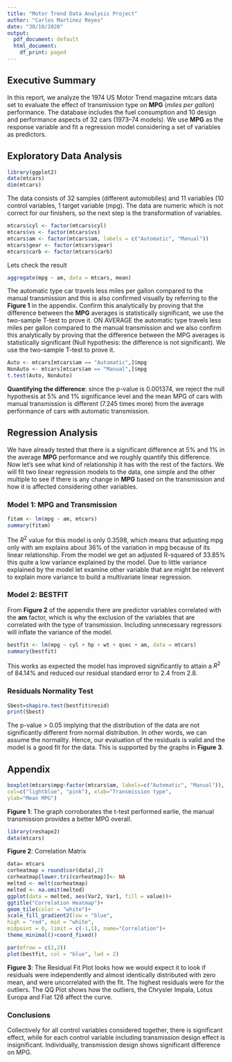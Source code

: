 ```yaml
---
title: "Motor Trend Data Analysis Project"
author: "Carlos Martinez Reyes"
date: "30/10/2020"
output:
  pdf_document: default
  html_document:
    df_print: paged
---
```


## Executive Summary
In this report, we analyze the 1974 US Motor Trend magazine mtcars data set to evaluate the effect of transmission type on **MPG** (*miles per gallon*) performance. The database includes the fuel consumption and 10 design and performance aspects of 32 cars (1973–74 models). We use **MPG** as the response variable and fit a regression model considering a set of variables as predictors.

## Exploratory Data Analysis
```r
library(ggplot2)
data(mtcars)
dim(mtcars)
```
The data consists of 32 samples (different automobiles) and 11 variables (10 control variables, 1 target variable (mpg). The data are numeric which is not correct for our finishers, so the next step is the transformation of variables.

```r
mtcars$cyl <- factor(mtcars$cyl)
mtcars$vs <- factor(mtcars$vs)
mtcars$am <- factor(mtcars$am, labels = c("Automatic", "Manual"))
mtcars$gear <- factor(mtcars$gear)
mtcars$carb <- factor(mtcars$carb)
```
Lets check the result

```r
aggregate(mpg ~ am, data = mtcars, mean)
```
The automatic type car travels less miles per gallon compared to the manual transmission and this is also confirmed visually by referring to the **Figure 1** in the appendix. Confirm this analytically by proving that the difference between the **MPG** averages is statistically significant, we use the two-sample T-test to prove it. ON AVERAGE the automatic type travels less miles per gallon compared to the manual transmission and we also confirm this analytically by proving that the difference between the MPG averages is statistically significant (Null hypothesis: the difference is not significant). We use the two-sample T-test to prove it.

```r
Auto <- mtcars[mtcars$am == "Automatic",]$mpg
NonAuto <- mtcars[mtcars$am == "Manual",]$mpg
t.test(Auto, NonAuto)
```

**Quantifying the difference**: since the p-value is 0.001374, we reject the null hypothesis at 5% and 1% significance level and the mean MPG of cars with manual transmission is different (7.245 times more) from the average performance of cars with automatic transmission.

## Regression Analysis
We have already tested that there is a significant difference at 5% and 1% in the average **MPG** performance and we roughly quantify this difference. Now let's see what kind of relationship it has with the rest of the factors. We will fit two linear regression models to the data, one simple and the other multiple to see if there is any change in **MPG** based on the transmission and how it is affected considering other variables.

### Model 1: MPG and Transmission
```r
fitam <- lm(mpg ~ am, mtcars)
summary(fitam)
```
The $R^2$ value for this model is only 0.3598, which means that adjusting mpg only with am explains about 36% of the variation in mpg because of its linear relationship. From the model we get an adjusted R-squared of 33.85% this quite a low variance explained by the model. Due to little variance explained by the model let examine other variable that are might be relevent to explain more variance to build a multivariate linear regression.

### Model 2: BESTFIT
From **Figure 2** of the appendix there are predictor variables correlated with the **am** factor, which is why the exclusion of the variables that are correlated with the type of transmission. Including unnecessary regressors will inflate the variance of the model.

```r
bestfit <- lm(mpg ~ cyl + hp + wt + qsec + am, data = mtcars)
summary(bestfit)
```
This works as expected the model has improved significantly to attain a $R^2$ of 84.14% and reduced our residual standard error to 2.4 from 2.8.

### Residuals Normality Test

```r
Sbest=shapiro.test(bestfit$resid)
print(Sbest)
```
The p-value > 0.05 implying that the distribution of the data are not significantly different from normal distribution. In other words, we can assume the normality. Hence, our evaluation of the residuals is valid and the model is a good fit for the data. This is supported by the graphs in **Figure 3**.

## Appendix
```r
boxplot(mtcars$mpg~factor(mtcars$am, labels=c("Automatic", "Manual")),
col=c("lightblue", "pink"), xlab="Transmission type",
ylab="Mean MPG")
```

**Figure 1**: The graph corroborates the t-test performed earlie, the manual transmission provides a better MPG overall.

```r
library(reshape2)
data(mtcars)
```

**Figure 2**: Correlation Matrix
```r
data= mtcars
corheatmap = round(cor(data),2)
corheatmap[lower.tri(corheatmap)]<- NA
melted <- melt(corheatmap)
melted <- na.omit(melted)
ggplot(data = melted, aes(Var2, Var1, fill = value))+
ggtitle("Correlation Heatmap")+
geom_tile(color = "white")+
scale_fill_gradient2(low = "blue",
high = "red", mid = "white",
midpoint = 0, limit = c(-1,1), name="Correlation")+
theme_minimal()+coord_fixed()
```

```r
par(mfrow = c(2,2))
plot(bestfit, col = "blue", lwd = 2)
```

**Figure 3**: The Residual Fit Plot looks how we would expect it to look if residuals were independently and almost identically distributed with zero mean, and were uncorrelated with the fit. The highest residuals were for the outliers. The QQ Plot shows how the outliers, the Chrysler Impala, Lotus Europa and Fiat 128 affect the curve.

### Conclusions
Collectively for all control variables considered together, there is significant effect, while for each control variable including transmission design effect is insignificant. Individually, transmission design shows significant difference on MPG. 


